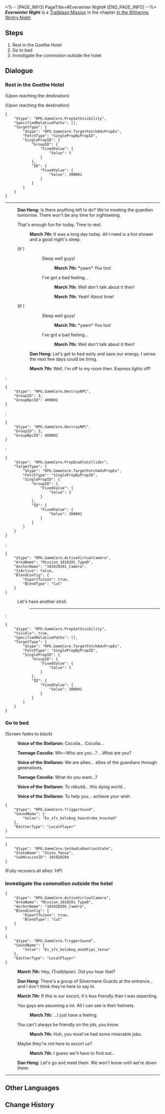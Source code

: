<%-- [PAGE_INFO]
PageTitle=#Everwinter Night#
[END_PAGE_INFO] --%>
{{Stub|Dialogue.}}
{{Mission Infobox
|id            = 1010205
|title         = 
|image         = <!--Mission Everwinter Night.png-->
|type          = Trailblaze
|event_name    = 
|chapter       = In the Withering Wintry Night
|requirements  = [[Trailblaze Mission]] ''[[Everwinter Night]]'' completed
|summary       = <!--official mission summary from Fate's Atlas-->
|characters    = Dan Heng; March 7th; Teenage Cocolia; Trailblazer; Voice of the Stellaron
|startLocation = [[Jarilo-VI]] - [[Hotel Corridor]]
|world         = Jarilo-VI
|area          = Hotel Corridor
|prev          = 
|next          = You Can Run, But You Can't Hide
|rewards       = Trailblaze EXP*600; Adventure Log*3; Condensed Aether*1; Credit*6,000
}}
'''''Everwinter Night''''' is a [[Trailblaze Mission]] in the chapter [[In the Withering Wintry Night]].

==Steps==
# Rest in the Goethe Hotel
# Go to bed
# Investigate the commotion outside the hotel

<!--
==Gameplay Notes==

--><!--
==Trial Character==

-->
==Dialogue==
{{Stub Dialogue}}

===Rest in the Goethe Hotel{{subst:void|<!--101020201-->}}===
{{Mission Description|type=trailblaze|location=Hotel Corridor|After an entire day of sightseeing, you've got a complete understanding of the local culture and are just an appointment at Belobog's Administrative Department away from becoming its actual citizens.<br />You return to the Goethe Hotel. The warm Geomarrow lights and the tea fragrance in the air make you feel at ease.<br />There's still some time to walk around the hotel before washing up and getting ready for bed. It seems like March 7th and Dan Heng also wants to speak with you &mdash; arrange your time before sleeping as you wish.}}
{{Dialogue Start}}
;(Upon reaching the destination)

;(Upon reaching the destination)
<pre>{
	"$type": "RPG.GameCore.PropSetVisibility",
	"SpecifiedRelativePaths": [],
	"TargetType": {
		"$type": "RPG.GameCore.TargetFetchAdvPropEx",
		"FetchType": "SinglePropByPropID",
		"SinglePropID": {
			"GroupID": {
				"FixedValue": {
					"Value": 3
				}
			},
			"ID": {
				"FixedValue": {
					"Value": 300001
				}
			}
		}
	}
}</pre>
----
:{{A|VO chapter1 1 danheng 225.ogg}} '''Dan Heng:''' Is there anything left to do? We're meeting the guardian tomorrow. There won't be any time for sightseeing.
:{{DIcon|Arrow}} That's enough fun for today. Time to rest.
::{{A|VO chapter1 1 mar7th 254.ogg}} '''March 7th:''' It was a long day today. All I need is a hot shower and a good night's sleep.
:;(If {{cx}}{{subst:void|<!--{"$type":"RPG.GameCore.ByHeroGender","Gender":"GENDER_WOMAN"}-->}})
:::{{DIcon|Arrow}} Sleep well guys!
::::{{A|VO chapter1 1 mar7th 255.ogg}} '''March 7th:''' *yawn* You too!
:::{{DIcon|Arrow}} I've got a bad feeling...
::::{{A|VO chapter1 1 mar7th 256.ogg}} '''March 7th:''' Well don't talk about it then!
:::{{DIcon|Arrow}} {{MC|f=Didn't someone mention a pillow fight?|m=}}
::::{{A|VO chapter1 1 mar7th 257.ogg}} '''March 7th:''' Yeah! About time!
:;(If {{cx}}{{subst:void|<!--{"$type":"RPG.GameCore.ByHeroGender","Gender":"GENDER_WOMAN"}-->}})
:::{{DIcon|Arrow}} Sleep well guys!
::::{{A|VO chapter1 1 mar7th 255.ogg}} '''March 7th:''' *yawn* You too!
:::{{DIcon|Arrow}} I've got a bad feeling...
::::{{A|VO chapter1 1 mar7th 256.ogg}} '''March 7th:''' Well don't talk about it then!
::{{A|VO chapter1 1 danheng 226.ogg}} '''Dan Heng:''' Let's get to bed early and save our energy. I sense the next few days could be tiring.
::{{A|VO chapter1 1 mar7th 258.ogg}} '''March 7th:''' Well, I'm off to my room then. Express lights off!
:<pre>{
	"$type": "RPG.GameCore.DestroyNPC",
	"GroupID": 3,
	"GroupNpcID": 400001
}</pre>
:<pre>{
	"$type": "RPG.GameCore.DestroyNPC",
	"GroupID": 3,
	"GroupNpcID": 400002
}</pre>
:<pre>{
	"$type": "RPG.GameCore.PropEnableCollider",
	"TargetType": {
		"$type": "RPG.GameCore.TargetFetchAdvPropEx",
		"FetchType": "SinglePropByPropID",
		"SinglePropID": {
			"GroupID": {
				"FixedValue": {
					"Value": 3
				}
			},
			"ID": {
				"FixedValue": {
					"Value": 300001
				}
			}
		}
	}
}</pre>
:<pre>{
	"$type": "RPG.GameCore.ActiveVirtualCamera",
	"AreaName": "Mission_1010201_TypeD",
	"AnchorName": "101020201_Camera",
	"IsActive": false,
	"BlendConfig": {
		"ExportToJson": true,
		"BlendType": "Cut"
	}
}</pre>
:{{DIcon|Exit}} Let's have another stroll.
::----
:<pre>{
	"$type": "RPG.GameCore.PropSetVisibility",
	"Visible": true,
	"SpecifiedRelativePaths": [],
	"TargetType": {
		"$type": "RPG.GameCore.TargetFetchAdvPropEx",
		"FetchType": "SinglePropByPropID",
		"SinglePropID": {
			"GroupID": {
				"FixedValue": {
					"Value": 3
				}
			},
			"ID": {
				"FixedValue": {
					"Value": 300001
				}
			}
		}
	}
}</pre>
{{Dialogue End}}

===Go to bed{{subst:void|<!--101020203-->}}===
{{Mission Description|type=trailblaze|location=Hotel Room|update|After an entire day of sightseeing, you've got a complete understanding of the local culture and are just an appointment at Belobog's Administrative Department away from becoming its actual citizens.<br />It's finally time for sleep and you feel an uncontrollable urge to snuggle with the soft and fluffy hotel bed.<br />Get some sleep and rest well, you deserve it &mdash; Express lights off!}}
{{Dialogue Start}}

;(Screen fades to black)
:{{A|VO chapter1 CG1 stellaron 201.ogg}} '''Voice of the Stellaron:''' Cocolia... Cocolia...
:{{A|VO chapter1 CG1 cocolia 201.ogg}} '''Teenage Cocolia:''' Wh&mdash;Who are you...? ...What are you?
:{{A|VO chapter1 CG1 stellaron 202.ogg}} '''Voice of the Stellaron:''' We are allies... allies of the guardians through generations.
:{{A|VO chapter1 CG1 cocolia 202.ogg}} '''Teenage Cocolia:''' What do you want...?
:{{A|VO chapter1 CG1 stellaron 203.ogg}} '''Voice of the Stellaron:''' To rebuild... this dying world...
:{{A|VO chapter1 CG1 stellaron 204.ogg}} '''Voice of the Stellaron:''' To help you... achieve your wish.
<pre>{
	"$type": "RPG.GameCore.TriggerSound",
	"SoundName": {
		"Value": "Ev_sfx_belobog_hwardrobe_knocked"
	},
	"EmitterType": "LocalPlayer"
}</pre>
----
<pre>{
	"$type": "RPG.GameCore.SetAudioEmotionState",
	"StateName": "State_Tense",
	"SubMissionID": 101020204
}</pre>
;(Fully recovers all allies' HP)
{{Dialogue End}}

===Investigate the commotion outside the hotel{{subst:void|<!--101020205-->}}===
{{Mission Description|type=trailblaze|location=Hotel Corridor|update|On the first night of the trailblazing expedition, you don't sleep as soundly and at ease as you did on the Express.<br />It's not because you have some kind of close bond with the Express but because you keep hearing the sound of troops moving around as you sleep.<br />And now, you can hear frantic door-knocking &mdash; your instincts tell you that something's not right... Go and investigate.}}
{{Dialogue Start}}
:<!--0.5-second delay-->
<pre>{
	"$type": "RPG.GameCore.ActiveVirtualCamera",
	"AreaName": "Mission_1010201_TypeD",
	"AnchorName": "101020205_Camera",
	"BlendConfig": {
		"ExportToJson": true,
		"BlendType": "Cut"
	}
}</pre>
<pre>{
	"$type": "RPG.GameCore.TriggerSound",
	"SoundName": {
		"Value": "Ev_sfx_belobog_moodtips_tense"
	},
	"EmitterType": "LocalPlayer"
}</pre>
:{{A|VO chapter1 1 mar7th 259 m.ogg}} {{A|VO chapter1 1 mar7th 259 f.ogg}} '''March 7th:''' Hey, (Trailblazer). Did you hear that?
:{{A|VO chapter1 1 danheng 227.ogg}} '''Dan Heng:''' There's a group of Silvermane Guards at the entrance... and I don't think they're here to say hi.
:{{A|VO chapter1 1 mar7th 261.ogg}} '''March 7th:''' If this is our escort, it's less friendly than I was expecting.
:{{DIcon|Arrow}} You guys are assuming a lot. All I can see is their helmets.
::{{A|VO chapter1 1 mar7th 262.ogg}} '''March 7th:''' ...I just have a feeling.
:{{DIcon|Arrow}} You can't always be friendly on the job, you know.
::{{A|VO chapter1 1 mar7th 263.ogg}} '''March 7th:''' Huh, you must've had some miserable jobs.
:{{DIcon|Arrow}} Maybe they're not here to escort us?
::{{A|VO chapter1 1 mar7th 264.ogg}} '''March 7th:''' I guess we'll have to find out...
:{{A|VO chapter1 1 danheng 228.ogg}} '''Dan Heng:''' Let's go and meet them. We won't know until we're down there.
----
{{Dialogue End}}

==Other Languages==
{{Other Languages
|en   = Everwinter Night
|zhs  = 永冬城之夜
|zht  = 永冬城之夜
|ja   = 常冬の城の夜
|ko   = 영원한 겨울 성의 밤
|es   = Eterna noche invernal
|fr   = Nuit de l'Hiver éternel
|ru   = Ночь в городе вечнозимья
|th   = ค่ำคืนของเมืองแห่งความหนาวนิรันดร์
|vi   = Đêm Ở Thành Everwinter
|de   = Immerwinternacht
|id   = Malam Kota Salju Abadi
|pt   = Noite do Inverno Eterno
}}

==Change History==
{{Change History|1.0}}
